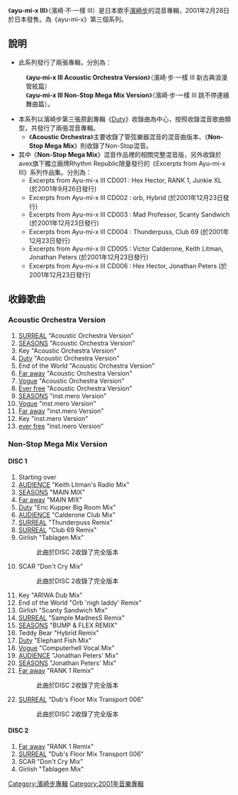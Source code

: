 {{小寫}}
{{Infobox Album | <!-- See Wikipedia:WikiProject_Albums -->
| Name        = ayu-mi-x III
| Type        = 混音專輯
| Artist      = [[濱崎步|濱崎步]]
| Cover       =
| Released    =  {{flagicon|Japan}} 2001年2月28日
| Recorded    = 
| Genre       = [[J-pop|J-pop]]
| Length      = 49分37秒<br />（Acoustic Orchestra）<br />101分17秒<br />（Non-Stop Mega Mix）
| Label       = [[AVEX_Records|AVEX Trax]]
| Producer    = Max Matsuura
| Reviews     = 
| Last album  = [[Duty|Duty]]<br />(2000)
| This album  = '''ayu-mi-x III'''<br />(2001)
| Next album  = [[A_BEST|A BEST]]<br/>(2001)
}}

《'''ayu-mi-x III'''》（濱崎·不·一樣 Ⅲ）是日本歌手[[濱崎步|濱崎步]]的混音專輯，2001年2月28日於日本發售。為《ayu-mi-x》第三個系列。

== 說明 ==
*此系列發行了兩張專輯，分別為：
:《'''ayu-mi-x III Acoustic Orchestra Version'''》（濱崎·步·一樣 Ⅲ 新古典浪漫管絃篇）
:《'''ayu-mi-x III Non-Stop Mega Mix Version'''》（濱崎·步·一樣 Ⅲ 跳不停連續舞曲篇）。
*本系列以濱崎步第三張原創專輯《[[Duty|Duty]]》收錄曲為中心，按照收錄混音歌曲類型，共發行了兩張混音專輯。
**《'''Acoustic Orchestra'''》主要收錄了管弦樂器混音的混音曲版本、《'''Non-Stop Mega Mix'''》則收錄了Non-Stop混音。
*其中《'''Non-Stop Mega Mix'''》混音作品裡的相關完整混音版，另外收錄於avex旗下獨立廠牌Rhythm Republic限量發行的《Excerpts from Ayu-mi-x III》系列作品集。分別為： 
**Excerpts from Ayu-mi-x III CD001 : Hex Hector, RANK 1, Junkie XL (於2001年9月26日發行)
**Excerpts from Ayu-mi-x III CD002 : orb, Hybrid (於2001年12月23日發行)
**Excerpts from Ayu-mi-x III CD003 : Mad Professor, Scanty Sandwich (於2001年12月23日發行)
**Excerpts from Ayu-mi-x III CD004 : Thunderpuss, Club 69 (於2001年12月23日發行)
**Excerpts from Ayu-mi-x III CD005 : Victor Calderone, Keith Litman, Jonathan Peters (於2001年12月23日發行)
**Excerpts from Ayu-mi-x III CD006 : Hex Hector, Jonathan Peters (於2001年12月23日發行)

== 收錄歌曲 ==
=== Acoustic Orchestra Version ===
#[[SURREAL|SURREAL]] "Acoustic Orchestra Version"
#[[SEASONS|SEASONS]] "Acoustic Orchestra Version"
#Key "Acoustic Orchestra Version"
#[[Duty|Duty]] "Acoustic Orchestra Version"
#End of the World "Acoustic Orchestra Version"
#[[Far_away|Far away]] "Acoustic Orchestra Version"
#[[Vogue_(濱崎步單曲)|Vogue]] "Acoustic Orchestra Version"
#[[Vogue_(濱崎步單曲)|Ever free]] "Acoustic Orchestra Version"
#[[SEASONS|SEASONS]] "inst.mero Version"
#[[Vogue_(濱崎步單曲)|Vogue]] "inst.mero Version"
#[[Far_away|Far away]] "inst.mero Version"
#Key "inst.mero Version"
#[[Vogue_(濱崎步單曲)|ever free]] "inst.mero Version"

=== Non-Stop Mega Mix Version ===
==== DISC 1 ====
#Starting over
#[[AUDIENCE|AUDIENCE]] "Keith Litman's Radio Mix"
#[[SEASONS|SEASONS]] "MAIN MIX"
#[[Far_away|Far away]] "MAIN MIX"
#[[Duty|Duty]] "Eric Kupper Big Room Mix"
#[[AUDIENCE|AUDIENCE]] "Calderone Club Mix"
#[[SURREAL|SURREAL]] "Thunderpuss Remix"
#[[SURREAL|SURREAL]] "Club 69 Remix"
#Girlish "Tablagen Mix"
#:此曲於DISC 2收錄了完全版本
#SCAR "Don't Cry Mix"
#:此曲於DISC 2收錄了完全版本
#Key "ARIWA Dub Mix"
#End of the World "Orb 'nigh laddy' Remix"
#Girlish "Scanty Sandwich Mix"
#[[SURREAL|SURREAL]] "Sample MadnesS Remix"
#[[SEASONS|SEASONS]] "BUMP & FLEX REMIX"
#Teddy Bear "Hybrid Remix"
#[[Duty|Duty]] "Elephant Fish Mix"
#[[Vogue_(濱崎步單曲)|Vogue]] "Computerhell Vocal Mix"
#[[AUDIENCE|AUDIENCE]] "Jonathan Peters' Mix"
#[[SEASONS|SEASONS]] "Jonathan Peters' Mix"
#[[Far_away|Far away]] "RANK 1 Remix"
#:此曲於DISC 2收錄了完全版本
#[[SURREAL|SURREAL]] "Dub's Floor Mix Transport 006"
#:此曲於DISC 2收錄了完全版本

==== DISC 2 ====
#[[Far_away|Far away]] "RANK 1 Remix"
#[[SURREAL|SURREAL]] "Dub's Floor Mix Transport 006"
#SCAR "Don't Cry Mix"
#Girlish "Tablagen Mix"

{{Ayumi Hamasaki albums}}

[[Category:濱崎步專輯|Category:濱崎步專輯]]
[[Category:2001年音樂專輯|Category:2001年音樂專輯]]